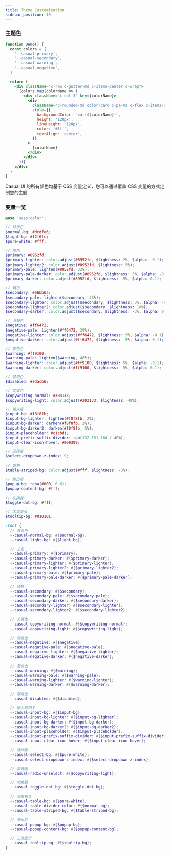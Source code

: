 ```yaml
---
title: Theme Customization
sidebar_position: 10
---
```


### 主题色

```jsx live
function Demo() {
  const colors = [
    '--casual-primary',
    '--casual-secondary',
    '--casual-warning',
    '--casual-negative',
  ]

  return (
    <div className="c-row c-gutter-md c-items-center c-wrap">
      {colors.map(colorName => (
        <div className="c-col-3" key={colorName}>
          <div
            className="c-rounded-md color-card c-pa-md c-flex c-items-center c-justify-center"
            style={{
              backgroundColor: `var(${colorName})`,
              height: '120px',
              lineHeight: '120px',
              color: '#fff',
              textAlign: 'center',
            }}
          >
            {colorName}
          </div>
        </div>
      ))}
    </div>
  )
}
```

Casual UI 的所有颜色均基于 CSS 变量定义，您可以通过覆盖 CSS 变量的方式定制您的主题

### 变量一览

```scss title="packages/styles/variables.scss"
@use 'sass:color';

// 背景色
$normal-bg: #dcdfe6;
$light-bg: #f2f6fc;
$pure-white: #fff;

// 主色
$primary: #8952fd;
$primary-lighter: color.adjust(#8952fd, $lightness: 2%, $alpha: -0.1);
$primary-lighter2: color.adjust(#8952fd, $lightness: 5%);
$primary-pale: lighten(#8952fd, 32%);
$primary-pale-darker: color.adjust(#8952fd, $lightness: 5%, $alpha: -0.9);
$primary-darker: color.adjust(#8952fd, $lightness: -5%, $alpha: 0.1);

// 辅色
$secondary: #66bb6a;
$secondary-pale: lighten($secondary, 40%);
$secondary-lighter: color.adjust($secondary, $lightness: 3%, $alpha: -0.1);
$secondary-lighter2: color.adjust($secondary, $lightness: 10%);
$secondary-darker: color.adjust($secondary, $lightness: -3%, $alpha: 0.1);

// 消极色
$negative: #ff6472;
$negative-pale: lighten(#ff6472, 29%);
$negative-lighter: color.adjust(#ff6472, $lightness: 5%, $alpha: -0.1);
$negative-darker: color.adjust(#ff6472, $lightness: -5%, $alpha: 0.1);

// 警告色
$warning: #ff9100;
$warning-pale: lighten($warning, 48%);
$warning-lighter: color.adjust(#ff9100, $lightness: 5%, $alpha: -0.1);
$warning-darker: color.adjust(#ff9100, $lightness: -5%, $alpha: 0.1);

// 禁用色
$disabled: #9dacb6;

// 文案色
$copywriting-normal: #303133;
$copywriting-light: color.adjust(#303133, $lightness: 40%);

// 输入框
$input-bg: #f8f8fb;
$input-bg-lighter: lighten(#f8f8fb, 2%);
$input-bg-darker: darken(#f8f8fb, 2%);
$input-bg-darker2: darken(#f8f8fb, 5%);
$input-placeholder: #c1cbd1;
$input-prefix-suffix-divider: rgb(132 151 164 / 40%);
$input-clear-icon-hover: #909399;

// 选择框
$select-dropdown-z-index: 9;

// 表格
$table-striped-bg: color.adjust(#fff, $lightness: -3%);

// 弹出层
$popup-bg: rgba(#000, 0.6);
$popup-content-bg: #fff;

// 切换器
$toggle-dot-bg: #fff;

// 工具提示
$tooltip-bg: #010101;

:root {
  // 背景色
  --casual-normal-bg: #{$normal-bg};
  --casual-light-bg: #{$light-bg};

  // 主色
  --casual-primary: #{$primary};
  --casual-primary-darker: #{$primary-darker};
  --casual-primary-lighter: #{$primary-lighter};
  --casual-primary-lighter2: #{$primary-lighter2};
  --casual-primary-pale: #{$primary-pale};
  --casual-primary-pale-darker: #{$primary-pale-darker};

  // 辅色
  --casual-secondary: #{$secondary};
  --casual-secondary-pale: #{$secondary-pale};
  --casual-secondary-darker: #{$secondary-darker};
  --casual-secondary-lighter: #{$secondary-lighter};
  --casual-secondary-lighter2: #{$secondary-lighter2};

  // 文案色
  --casual-copywriting-normal: #{$copywriting-normal};
  --casual-copywriting-light: #{$copywriting-light};

  // 消极色
  --casual-negative: #{$negative};
  --casual-negative-pale: #{$negative-pale};
  --casual-negative-lighter: #{$negative-lighter};
  --casual-negative-darker: #{$negative-darker};

  // 警告色
  --casual-warning: #{$warning};
  --casual-warning-pale: #{$warning-pale};
  --casual-warning-lighter: #{$warning-lighter};
  --casual-warning-darker: #{$warning-darker};

  // 禁用色
  --casual-disabled: #{$disabled};

  // 输入框相关
  --casual-input-bg: #{$input-bg};
  --casual-input-bg-lighter: #{$input-bg-lighter};
  --casual-input-bg-darker: #{$input-bg-darker};
  --casual-input-bg-darker2: #{$input-bg-darker2};
  --casual-input-placeholder: #{$input-placeholder};
  --casual-input-prefix-suffix-divider: #{$input-prefix-suffix-divider};
  --casual-input-clear-icon-hover: #{$input-clear-icon-hover};

  // 选择器
  --casual-select-bg: #{$pure-white};
  --casual-select-dropdown-z-index: #{$select-dropdown-z-index};

  // 单选器
  --casual-radio-unselect: #{$copywriting-light};

  // 切换器
  --casual-toggle-dot-bg: #{$toggle-dot-bg};

  // 表格相关
  --casual-table-bg: #{$pure-white};
  --casual-table-divider-color: #{$normal-bg};
  --casual-table-striped-bg: #{$table-striped-bg};

  // 弹出层
  --casual-popup-bg: #{$popup-bg};
  --casual-popup-content-bg: #{$popup-content-bg};

  // 工具提示
  --casual-tooltip-bg: #{$tooltip-bg};
}
```
